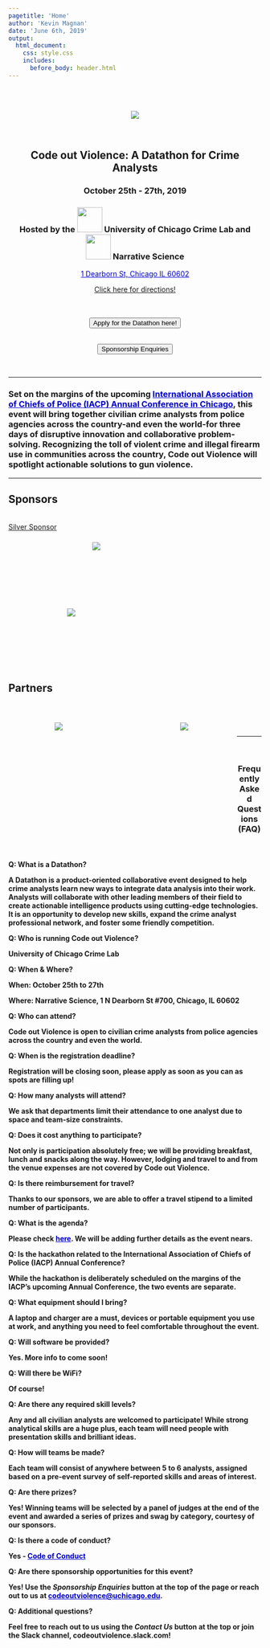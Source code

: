 ---
pagetitle: 'Home'
author: 'Kevin Magnan'
date: 'June 6th, 2019'
output:
  html_document:
    css: style.css
    includes:
      before_body: header.html
---

<!-- Global site tag (gtag.js) - Google Analytics -->
<script async src="https://www.googletagmanager.com/gtag/js?id=UA-141654771-1"></script>
<script>
  window.dataLayer = window.dataLayer || [];
  function gtag(){dataLayer.push(arguments);}
  gtag('js', new Date());
  gtag('config', 'UA-141654771-1');
</script>

<div class='mycontent'>
  
<br><br>

<center>
<img src="images\icon_new.png" width="auto" height="auto">

<br>

## Code out Violence: A Datathon for Crime Analysts

### October 25th - 27th, 2019

### Hosted by the <img src="images\UL_logo.png" width="50px" height=50px"> University of Chicago Crime Lab and <img src="images\narrative_science.jpg" width="50px" height="50px"> Narrative Science

<a href="https://www.google.com/maps/place/Narrative+Science/@41.8822448,-87.6314462,17z/data=!3m1!4b1!4m5!3m4!1s0x880e2ca849651183:0xfab62e2d7eb78670!8m2!3d41.8822408!4d-87.6292575" target="_blank" style="color: rgb(0,0,204)">1 Dearborn St, Chicago IL 60602</a>

<a href="https://www.google.com/maps/dir/Narrative+Science,+1+N+Dearborn+St+%23700,+Chicago,+IL+60602/La+Quinta+Inn+%26+Suites+by+Wyndham+Chicago+Downtown,+1+S+Franklin+St,+Chicago,+IL+60606/@41.8820435,-87.6365347,16z/data=!3m1!4b1!4m13!4m12!1m5!1m1!1s0x880e2ca849651183:0xfab62e2d7eb78670!2m2!1d-87.6292575!2d41.8822408!1m5!1m1!1s0x880e2cb917612563:0xc11a7a2742e58557!2m2!1d-87.6350572!2d41.8815453" target="_blank">Click here for directions!</a>

<br>
<br>
<button type="button" class="btn btn-primary btn-lg" onclick="location.href='https://forms.office.com/Pages/ResponsePage.aspx?id=kiywgyZf7UieW2wvykao5nlO6keqrGVClHp9aJWRv7RUM1dFMEgzMTJUN1VaSzJZQjVIRjBMRUdUVy4u';">Apply for the Datathon here!</button>

<br>
<button type="button" class="btn btn-outline-secondary btn-lg active" onclick="location.href='mailto:codeoutviolence@uchicago.edu';">Sponsorship Enquiries</button>


</center>

<br>

***

<left>
<h3>
Set on the margins of the upcoming <a href="https://www.theiacpconference.org/" target="_blank" style="color: rgb(0,0,204)">International Association of Chiefs of Police (IACP) Annual Conference in Chicago</a>, this event will bring together civilian crime analysts from police agencies across the country-and even the world-for three days of disruptive innovation and collaborative problem-solving. Recognizing the toll of violent crime and illegal firearm use in communities across the country, **Code out Violence** will spotlight actionable solutions to gun violence.
</h3>
</left>

<hr>

<h2>
Sponsors
</h2><br>
<a href="https://www.tableau.com" target="_blank"><figcaption>Silver Sponsor</figcaption><p style="float: left; font-size: 16pt; text-align: center; width: 350px; height: 100px; margin-right: 10%; margin-bottom: 0.5em;"><img src="images\tableau.png"></p></a>

<a href="https://www.esri.com/en-us/home" target="_blank"><p style="float: left; font-size: 16pt; text-align: center; width: 250px; height: 100px; margin-right: 1%; margin-bottom: 0em;"><img src="images\esri.png"></p></a>
<p style="clear: both;">
<br>
<h2>
Partners
</h2><br>
<a href="https://home.chicagopolice.org/" target="_blank"><p style="float: left; font-size: 16pt; text-align: center; width: 200px; height: 200px; margin-right: 10%; margin-bottom: 0.5em;"><img src="images\cpd.png"></p></a>
<a href="https://narrativescience.com/" target="_blank"><p style="float: left; font-size: 16pt; text-align: center; width: 200px; height: 200px; margin-right: 1%; margin-bottom: 0.5em;"><img src="images\narrative_science.jpg"></p></a>\
</div></div><br>
<a name="faq"></a>
<div class='mycontent'>
<hr><br><h3>

<center>**Frequently Asked Questions (FAQ)**</center>
</h3><br>

<h4>
<div class = "row">


<div class = "col-md-4">
**Q: What is a Datathon?** 

A Datathon is a product-oriented collaborative event designed to help crime analysts learn new ways to integrate data analysis into their work. Analysts will collaborate with other leading members of their field to create actionable intelligence products using cutting-edge technologies. It is an opportunity to develop new skills, expand the crime analyst professional network, and foster some friendly competition.

**Q: Who is running Code out Violence?** 

University of Chicago Crime Lab

**Q: When & Where?** 

When: 
October 25th to 27th

Where: 
Narrative Science, 1 N Dearborn St #700, Chicago, IL 60602

**Q: Who can attend?**  

Code out Violence is open to civilian crime analysts from police agencies across the country and even the world. 

**Q: When is the registration deadline?** 

Registration will be closing soon, please apply as soon as you can as spots are filling up!

**Q: How many analysts will attend?**  

We ask that departments limit their attendance to one analyst due to space and team-size constraints.
</div>

<div class = "col-md-4">
**Q: Does it cost anything to participate?**  

Not only is participation absolutely free; we will be providing breakfast, lunch and snacks along the way.  However, lodging and travel to and from the venue expenses are not covered by Code out Violence.

 **Q: Is there reimbursement for travel?**  
 
 Thanks to our sponsors, we are able to offer a travel stipend to a limited number of participants.

**Q: What is the agenda?**  

Please check <a href="https://www.codeoutviolence.com/agenda.pdf" target="_blank" style="color: rgb(0,0,204)">here</a>. We will be adding further details as the event nears.

**Q: Is the hackathon related to the International Association of Chiefs of Police (IACP) Annual Conference?**  

While the hackathon is deliberately scheduled on the margins of the IACP's upcoming Annual Conference, the two events are separate.

**Q: What equipment should I bring?** 

A laptop and charger are a must, devices or portable equipment you use at work, and anything you need to feel comfortable throughout the event.
</div>

<div class = "col-md-4">
**Q: Will software be provided?**   

Yes. More info to come soon!

**Q: Will there be WiFi?**  

Of course!

**Q: Are there any required skill levels?**  

Any and all civilian analysts are welcomed to participate!  While strong analytical skills are a huge plus, each team will need people with presentation skills and brilliant ideas.

**Q: How will teams be made?**  

Each team will consist of anywhere between 5 to 6 analysts, assigned based on a pre-event survey of self-reported skills and areas of interest.

**Q: Are there prizes?** 

Yes! Winning teams will be selected by a panel of judges at the end of the event and awarded a series of prizes and swag by category, courtesy of our sponsors.

**Q: Is there a code of conduct?**  

Yes - <a href="https://www.codeoutviolence.com/codeofconduct.pdf" target="_blank" style="color: rgb(0,0,204)">Code of Conduct</a>

**Q: Are there sponsorship opportunities for this event?**  

Yes!  Use the *Sponsorship Enquiries* button at the top of the page or reach out to us at <a href="codeoutviolence@uchicago.edu" style="color:rgb(0,0,204)">codeoutviolence@uchicago.edu</a>.

**Q: Additional questions?** 

Feel free to reach out to us using the *Contact Us* button at the top or join the Slack channel, codeoutviolence.slack.com!

</div>
</div>
</h4>
